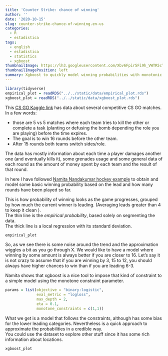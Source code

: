 ---
title: 'Counter Strike: chance of winning'
author: ''
date: '2020-10-15'
slug: counter-strike-chance-of-winning.en-us
categories:
  - R
  - estadistica
tags:
  - english
  - estadistica
  - statistics
  - xgboost
thumbnailImage: https://lh3.googleusercontent.com/Xbv6Fpir5Fi9h_VWTR5cTqsjF6hr6Vypjqe5QcR95ujaxDVZ0UYkdqtwFtRpAiABVWkghL60pEs-NvG-LA=w317-h159-rw
thumbnailImagePosition: left
summary: Xgboost to quickly model winning probabilities with monotonic constraints.
---

```{r include=FALSE}
library(tidyverse)
empirical_plot = readRDS("../../static/data/empirical_plot.rds")
xgboost_plot = readRDS("../../static/data/xgboost_plot.rds")
```

This [CS GO Kaggle link](https://www.kaggle.com/skihikingkevin/csgo-matchmaking-damage) has data about several competitive CS GO matches.
In a few words:  

* those are 5 vs 5 matches where each team tries to kill the other or complete a task (planting or defusing the bomb depending the role you are playing) before the time expires.  
* The goal is to win 16 rounds before the other team.  
* After 15 rounds both teams switch sides/role.

The data has mostly information about each time a player damages another one (and eventually kills it), some grenades usage and some general data of each round as the amount of money spent by each team and the result of that round.  

In here I have followed [Namita Nandakumar hockey example](https://www.youtube.com/watch?v=_UVN1fwkjaU&ab_channel=LanderAnalytics) to obtain and model some basic winning probability based on the lead and how many rounds have been played so far.  

This is how probability of winning looks as the game progresses, grouped by how much the current winner is leading. (Averaging leads greater than 4 to keep it clean ).  
The thin line is the *empirical probability*, based solely on segmenting the data.  
The thick line is a local regression with its standard deviation.
```{r echo=FALSE, message=FALSE, warning=FALSE}
empirical_plot
```
  
So, as we see there is some noise around the trend and the approximation wiggles a bit as you go through X. We would like to have a model where winning by some amount is always better if you are closer to 16. Let's say it is not crazy to assume that if you are winning by 3, 15 to 12, you should always have higher chances to win than if you are leading 6-3.  

Namita shows that xgboost is a nice tool to impose that kind of constraint to a simple model using the monotone constraint parameter.

```{r message=FALSE, warning=FALSE, include=TRUE, eval=FALSE}
params = list(objective = "binary:logistic",
              eval_metric = "logloss",
              max_depth = 2,
              eta = 0.1,
              monotone_constraints = c(1,1)) 
```

What we get is a model that follows the constraints, although has some bias for the lower leading categories. Nevertheless is a quick approach to approximate the probabilities in a credible way.  
You could use the dataset to explore other stuff since it has some rich information about locations.

```{r echo = FALSE}
xgboost_plot
```

